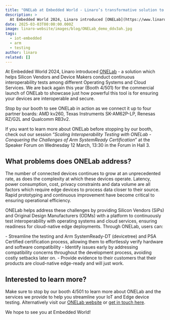 ```yaml
---
title: "ONELab at Embedded World - Linaro’s transformative solution to edge and IoT device interoperability testing"
description: >
  At Embedded World 2024, Linaro introduced [ONELab](https://www.linaro.org/solutions/onelab) - a solution which helps Silicon Vendors and Device Makers conduct continuous interoperability tests among different Operating Systems and Cloud Services.
date: 2025-03-03T00:00:00.000Z
image: linaro-website/images/blog/ONELab_demo_ddv3ah.jpg
tags:
  - iot-embedded
  - arm
  - testing
author: linaro
related: []
---
```


At Embedded World 2024, Linaro introduced [ONELab](https://www.linaro.org/solutions/onelab) - a solution which helps Silicon Vendors and Device Makers conduct continuous interoperability tests among different Operating Systems and Cloud Services. We are back again this year (Booth 4/501) for the commercial launch of ONELab to showcase just how powerful this tool is for ensuring your devices are interoperable and secure.

Stop by our booth to see ONELab in action as we connect it up to four partner boards: AMD kv260, Texas Instruments SK-AM62P-LP, Renesas RZ/G2L and Qualcomm RB3v2.

If you want to learn more about ONELab before stopping by our booth, check out our session “_Scaling Interoperability Testing with ONELab - Conquering the Challenges of Arm SystemReady Certification_” at the Speaker Forum on Wednesday 12 March, 13:30 in the Forum in Hall 3.

## What problems does ONELab address?

The number of connected devices continues to grow at an unprecedented rate, as does the complexity at which these devices operate. Latency, power consumption, cost, privacy constraints and data volume are all factors which require edge devices to process data closer to their source. Rapid prototyping and continuous improvement have become critical to ensuring operational efficiency.

ONELab helps address these challenges by providing Silicon Vendors (SiPs) and Original Design Manufacturers (ODMs) with a platform to continuously test interoperability with operating systems and cloud services, ensuring readiness for cloud-native edge deployments. Through ONELab, users can:

\- Streamline the testing and Arm SystemReady-DT (devicetree) and PSA Certified certification process, allowing them to effortlessly verify hardware and software compatibility
\- Identify issues early by addressing compatibility concerns throughout the development process, avoiding costly setbacks later on.
\- Provide evidence to their customers that their products are cloud-native edge-ready and will just work.

## Interested to learn more?

Make sure to stop by our booth 4/501 to learn more about ONELab and the services we provide to help you streamline your IoT and Edge device testing. Alternatively visit our [ONELab website](https://www.linaro.org/solutions/onelab) or [get in touch here](https://www.linaro.org/contact).

We hope to see you at Embedded World!
